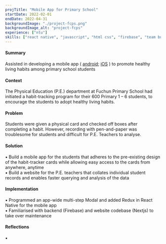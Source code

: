 ```yaml
---
projTitle: "Mobile App for Primary School"
startDate: 2022-02-01
endDate: 2022-04-31
backgroundImage: "./project-fcps.png"
backgroundImage_alt: "project-fcps"
experience: ["ntu"]
skills: ["react native", "javascript", "html css", "firebase", "team building"]
---
```


<h4>Summary</h4>
    <div>
    Assisted in developing a mobile app (
    <a href="https://play.google.com/store/apps/details?id=com.keepfitmobile">android</a>; <a href="https://apps.apple.com/us/app/keep-fit-challenge-tasks/id1620492559">iOS</a>
    ) to promote healthy living habits among primary school students
    </div>

<h4>Context</h4>
    <div>
    The Physical Education (P.E.) department at Fuchun Primary School had initiated a habit-tracking program 
    for their 600 Primary 1 – 6 students, to encourage the students to adopt healthy living habits.
    </div>

<h4>Problem</h4>
    <div >
    Students were given a physical card and checked off boxes after completing a habit. 
    However, recording with pen-and-paper was troublesome for students and difficult for P.E. Teachers to analyse.
    </div>

<h4>Solution</h4>
    <div>
    ▪ Build a mobile app for the students that adheres to the pre-existing design of the habit-tracker cards while allowing easy access to the cards from anywhere, anytime<br/>
    ▪ Build a website for the P.E. teachers that collates individual student records and enables faster querying and analysis of the data
    </div>

<h4>Implementation</h4>
    <div>
    ▪ Programmed an app-wide multi-step Modal and added Redux in React Native for the mobile app <br/>
    ▪ Familiarised with backend (Firebase) and website codebase (Nextjs) to take over maintenance
    </div>
    
<h4>Reflections</h4>
    <div>
    ▪ 
    </div>